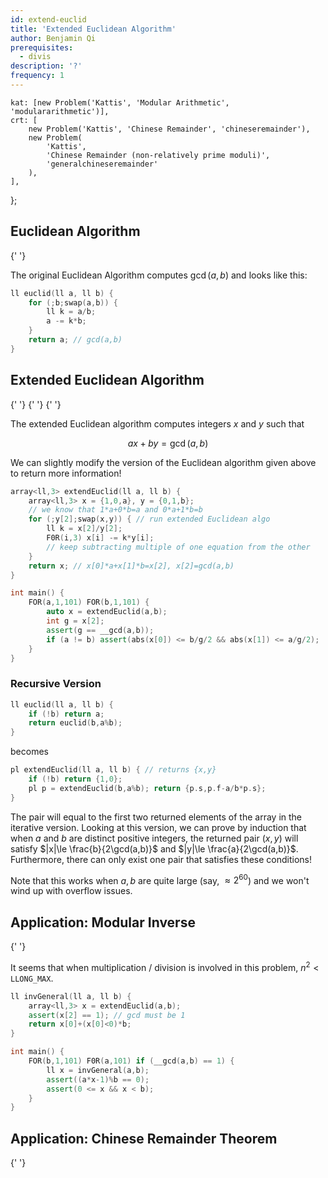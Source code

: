 ```yaml
---
id: extend-euclid
title: 'Extended Euclidean Algorithm'
author: Benjamin Qi
prerequisites:
  - divis
description: '?'
frequency: 1
---
```


	kat: [new Problem('Kattis', 'Modular Arithmetic', 'modulararithmetic')],
	crt: [
		new Problem('Kattis', 'Chinese Remainder', 'chineseremainder'),
		new Problem(
			'Kattis',
			'Chinese Remainder (non-relatively prime moduli)',
			'generalchineseremainder'
		),
	],
};

## Euclidean Algorithm

<Resources>
	<Resource
		source="cp-algo"
		url="algebra/euclid-algorithm.html"
		title="Euclidean"
	>
		{' '}
	</Resource>
</Resources>

The original Euclidean Algorithm computes $\gcd(a,b)$ and looks like this:

<LanguageSection>

<CPPSection>

```cpp
ll euclid(ll a, ll b) {
	for (;b;swap(a,b)) {
		ll k = a/b;
		a -= k*b;
	}
	return a; // gcd(a,b)
}
```

## Extended Euclidean Algorithm

<Resources>
	<Resource
		source="cp-algo"
		url="algebra/extended-euclid-algorithm.html"
		title="Extended Euclidean"
		starred
	>
		{' '}
	</Resource>
	<Resource
		source="Wikipedia"
		url="https://en.wikipedia.org/wiki/Extended_Euclidean_algorithm"
		title="Extended Euclidean"
	>
		{' '}
	</Resource>
	<Resource
		source="cp-algo"
		url="algebra/linear-diophantine-equation.html"
		title="Linear Diophantine Equation"
	>
		{' '}
	</Resource>
</Resources>

The extended Euclidean algorithm computes integers $x$ and $y$ such that

$$
ax+by=\gcd(a,b)
$$

</CPPSection>

</LanguageSection>

We can slightly modify the version of the Euclidean algorithm given above to return more information!

<LanguageSection>

<CPPSection>

```cpp
array<ll,3> extendEuclid(ll a, ll b) {
	array<ll,3> x = {1,0,a}, y = {0,1,b};
	// we know that 1*a+0*b=a and 0*a+1*b=b
	for (;y[2];swap(x,y)) { // run extended Euclidean algo
		ll k = x[2]/y[2];
		F0R(i,3) x[i] -= k*y[i];
		// keep subtracting multiple of one equation from the other
	}
	return x; // x[0]*a+x[1]*b=x[2], x[2]=gcd(a,b)
}

int main() {
	FOR(a,1,101) FOR(b,1,101) {
		auto x = extendEuclid(a,b);
		int g = x[2];
		assert(g == __gcd(a,b));
		if (a != b) assert(abs(x[0]) <= b/g/2 && abs(x[1]) <= a/g/2);
	}
}
```

</CPPSection>

</LanguageSection>

### Recursive Version

<LanguageSection>

<CPPSection>

```cpp
ll euclid(ll a, ll b) {
	if (!b) return a;
	return euclid(b,a%b);
}
```

</CPPSection>

</LanguageSection>

becomes

<LanguageSection>

<CPPSection>

```cpp
pl extendEuclid(ll a, ll b) { // returns {x,y}
	if (!b) return {1,0};
	pl p = extendEuclid(b,a%b); return {p.s,p.f-a/b*p.s};
}
```

</CPPSection>

</LanguageSection>

The pair will equal to the first two returned elements of the array in the iterative version. Looking at this version, we can prove by induction that when $a$ and $b$ are distinct positive integers, the returned pair $(x,y)$ will satisfy $|x|\le \frac{b}{2\gcd(a,b)}$ and $|y|\le \frac{a}{2\gcd(a,b)}$. Furthermore, there can only exist one pair that satisfies these conditions!

Note that this works when $a,b$ are quite large (say, $\approx 2^{60}$) and we won't wind up with overflow issues.

## Application: Modular Inverse

<Resources>
	<Resource
		source="cp-algo"
		url="algebra/module-inverse.html"
		title="Modular Inverse"
	>
		{' '}
	</Resource>
</Resources>

<Problems problems={problems.kat} />

It seems that when multiplication / division is involved in this problem, $n^2 < \texttt{LLONG\_MAX}$.

<LanguageSection>

<CPPSection>

```cpp
ll invGeneral(ll a, ll b) {
	array<ll,3> x = extendEuclid(a,b);
	assert(x[2] == 1); // gcd must be 1
	return x[0]+(x[0]<0)*b;
}

int main() {
	FOR(b,1,101) F0R(a,101) if (__gcd(a,b) == 1) {
		ll x = invGeneral(a,b);
		assert((a*x-1)%b == 0);
		assert(0 <= x && x < b);
	}
}

```

</CPPSection>

</LanguageSection>

## Application: Chinese Remainder Theorem

<Resources>
	<Resource
		source="cp-algo"
		url="algebra/linear_congruence_equation.html"
		title="Linear Congruence Equation"
	>
		{' '}
	</Resource>
	<Resource
		source="cp-algo"
		url="algebra/chinese-remainder-theorem.html"
		title="Chinese Remainder Theorem"
	></Resource>
</Resources>

<Problems problems={problems.crt} />
